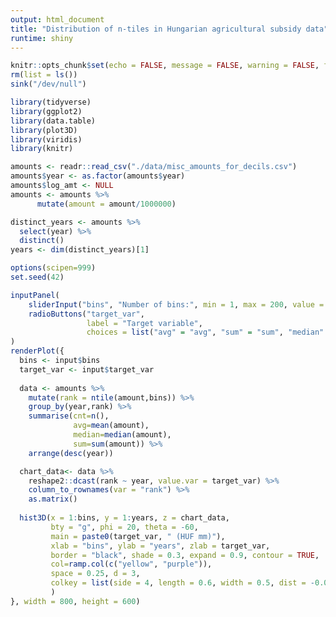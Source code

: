 ```yaml
---
output: html_document
title: "Distribution of n-tiles in Hungarian agricultural subsidy data"
runtime: shiny
---
```

    
```r
knitr::opts_chunk$set(echo = FALSE, message = FALSE, warning = FALSE, fig.pos = 'H')
rm(list = ls())
sink("/dev/null")

library(tidyverse)
library(ggplot2)
library(data.table)
library(plot3D)
library(viridis)
library(knitr)

amounts <- readr::read_csv("./data/misc_amounts_for_decils.csv")
amounts$year <- as.factor(amounts$year)
amounts$log_amt <- NULL
amounts <- amounts %>%
      mutate(amount = amount/1000000)

distinct_years <- amounts %>%
  select(year) %>%
  distinct()
years <- dim(distinct_years)[1]

options(scipen=999)
set.seed(42)
```

```r
inputPanel(
    sliderInput("bins", "Number of bins:", min = 1, max = 200, value = 10, step = 1),
    radioButtons("target_var",
                 label = "Target variable",
                 choices = list("avg" = "avg", "sum" = "sum", "median" = "median"))
)
renderPlot({
  bins <- input$bins
  target_var <- input$target_var
  
  data <- amounts %>%
    mutate(rank = ntile(amount,bins)) %>%
    group_by(year,rank) %>%
    summarise(cnt=n(),
              avg=mean(amount),
              median=median(amount),
              sum=sum(amount)) %>%
    arrange(desc(year))

  chart_data<- data %>%
    reshape2::dcast(rank ~ year, value.var = target_var) %>%
    column_to_rownames(var = "rank") %>%
    as.matrix()
  
  hist3D(x = 1:bins, y = 1:years, z = chart_data,
         bty = "g", phi = 20, theta = -60,
         main = paste0(target_var, " (HUF mm)"),
         xlab = "bins", ylab = "years", zlab = target_var,
         border = "black", shade = 0.3, expand = 0.9, contour = TRUE,
         col=ramp.col(c("yellow", "purple")),
         space = 0.25, d = 3,
         colkey = list(side = 4, length = 0.6, width = 0.5, dist = -0.03)
         )
}, width = 800, height = 600)
```
